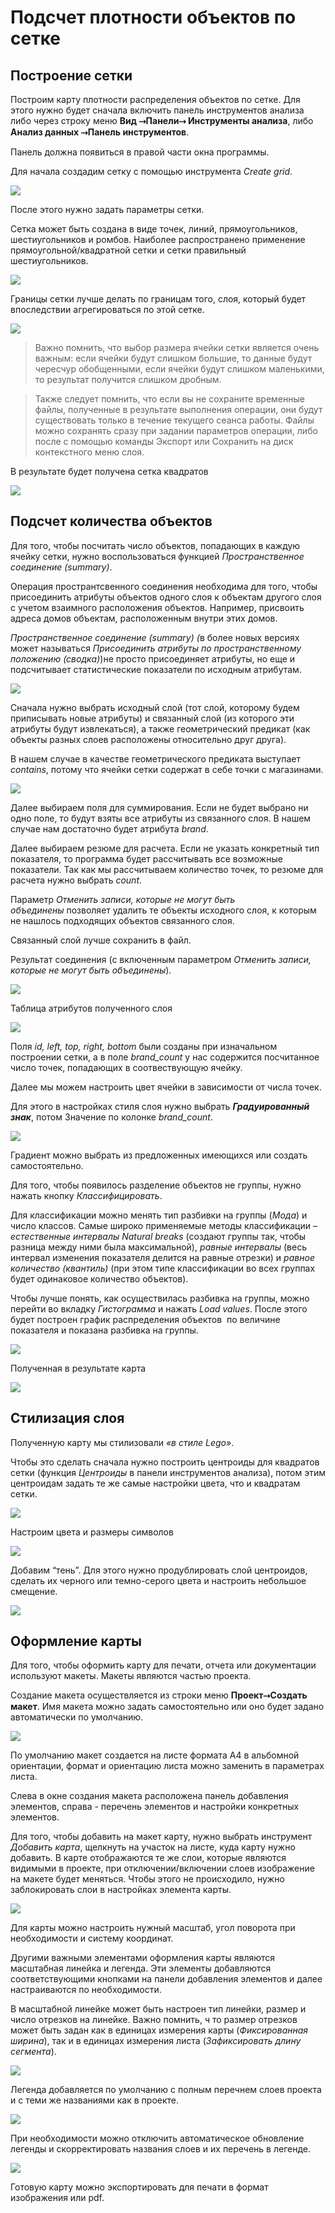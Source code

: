 # Подсчет плотности объектов по сетке {#grid}

## Построение сетки

Построим карту плотности распределения объектов по сетке. Для этого нужно будет сначала включить панель инструментов анализа либо через строку меню **Вид ⤑Панели⤑ Инструменты анализа**, либо **Анализ данных ⤑Панель инструментов**.

Панель должна появиться в правой части окна программы.

Для начала создадим сетку с помощью инструмента *Create grid*.

![](figures/13.png)

После этого нужно задать параметры сетки.

Сетка может быть создана в виде точек, линий, прямоугольников, шестиугольников и ромбов. Наиболее распространено применение прямоугольной/квадратной сетки и сетки правильный шестиугольников.

![](figures/14.png)

Границы сетки лучше делать по границам того, слоя, который будет впоследствии агрегироваться по этой сетке.

![](figures/15.png)

> Важно помнить, что выбор размера ячейки сетки является очень важным: если ячейки будут слишком большие, то данные будут чересчур обобщенными, если ячейки будут слишком маленькими, то результат получится слишком дробным.

> Также следует помнить, что если вы не сохраните временные файлы, полученные в результате выполнения операции, они будут существовать только в течение текущего сеанса работы. Файлы можно сохранять сразу при задании параметров операции, либо после с помощью команды Экспорт или Сохранить на диск контекстного меню слоя.

В результате будет получена сетка квадратов

![](figures/16.PNG)

## Подсчет количества объектов

Для того, чтобы посчитать число объектов, попадающих в каждую ячейку сетки, нужно воспользоваться функцией *Пространственное соединение (summary)*.

Операция пространтсвенного соединения необходима для того, чтобы присоединить атрибуты объектов одного слоя к объектам другого слоя с учетом взаимного расположения объектов. Например, присвоить адреса домов объектам, расположенным внутри этих домов.

*Пространственное соединение (summary) (*в более новых версиях может называться *Присоединить атрибуты по пространственному положению (сводка)*)не просто присоединяет атрибуты, но еще и подсчитывает статистические показатели по исходным атрибутам.

![](figures/17.png)

Сначала нужно выбрать исходный слой (тот слой, которому будем приписывать новые атрибуты) и связанный слой (из которого эти атрибуты будут извлекаться), а также геометрический предикат (как объекты разных слоев расположены относительно друг друга).

В нашем случае в качестве геометрического предиката выступает *contains*, потому что ячейки сетки содержат в себе точки с магазинами.

![](figures/18.png)

Далее выбираем поля для суммирования. Если не будет выбрано ни одно поле, то будут взяты все атрибуты из связанного слоя. В нашем случае нам достаточно будет атрибута *brand*.

Далее выбираем резюме для расчета. Если не указать конкретный тип показателя, то программа будет рассчитывать все возможные показатели. Так как мы рассчитываем количество точек, то резюме для расчета нужно выбрать *count*.

Параметр *Отменить записи, которые не могут быть объединены* позволяет удалить те объекты исходного слоя, к которым не нашлось подходящих объектов связанного слоя.

Связанный слой лучше сохранить в файл.

Результат соединения (с включенным параметром *Отменить записи, которые не могут быть объединены*).

![](figures/19.png)

Таблица атрибутов полученного слоя

![](figures/20.png)

Поля *id, left, top, right, bottom* были созданы при изначальном построении сетки, а в поле *brand_count* у нас содержится посчитанное число точек, попадающих в соотвествующую ячейку.

Далее мы можем настроить цвет ячейки в зависимости от числа точек.

Для этого в настройках стиля слоя нужно выбрать ***Градуированный знак***, потом Значение по колонке *brand_count*.

![](figures/21.png)

Градиент можно выбрать из предложенных имеющихся или создать самостоятельно.

Для того, чтобы появилось разделение объектов не группы, нужно нажать кнопку *Классифицировать*.

Для классификации можно менять тип разбивки на группы (*Мода*) и число классов. Самые широко применяемые методы классификации -- *естественные интервалы Natural breaks* (создают группы так, чтобы разница между ними была максимальной), *равные интервалы* (весь интервал изменения показателя делится на равные отрезки) и *равное количество (квантиль)* (при этом типе классификации во всех группах будет одинаковое количество объектов).

Чтобы лучше понять, как осуществилась разбивка на группы, можно перейти во вкладку *Гистограмма* и нажать *Load values*. После этого будет построен график распределения объектов  по величине показателя и показана разбивка на группы.

![](figures/22.png)

Полученная в результате карта

![](figures/23.png)

## Стилизация слоя

Полученную карту мы стилизовали *«в стиле Lego»*.

Чтобы это сделать сначала нужно построить центроиды для квадратов сетки (функция *Центроиды* в панели инструментов анализа), потом этим центроидам задать те же самые настройки цвета, что и квадратам сетки.

![](figures/24.png)

Настроим цвета и размеры символов

![](figures/25.png)

Добавим "тень". Для этого нужно продублировать слой центроидов, сделать их черного или темно-серого цвета и настроить небольшое смещение.

![](figures/26.png)

## Оформление карты

Для того, чтобы оформить карту для печати, отчета или документации используют макеты. Макеты являются частью проекта.

Создание макета осуществляется из строки меню **Проект⤑Создать макет**. Имя макета можно задать самостоятельно или оно будет задано автоматически по умолчанию.

![](figures/27.PNG)

По умолчанию макет создается на листе формата А4 в альбомной ориентации, формат и ориентацию листа можно заменить в параметрах листа.

Слева в окне создания макета расположена панель добавления элементов, справа - перечень элементов и настройки конкретных элементов.

Для того, чтобы добавить на макет карту, нужно выбрать инструмент *Добавить карта*, щелкнуть на участок на листе, куда карту нужно добавить. В карте отображаются те же слои, которые являются видимыми в проекте, при отключении/включении слоев изображение на макете будет меняться. Чтобы этого не происходило, нужно заблокировать слои в настройках элемента карты.

![](figures/28.PNG)

Для карты можно настроить нужный масштаб, угол поворота при необходимости и систему координат.

Другими важными элементами оформления карты являются масштабная линейка и легенда. Эти элементы добавляются соответствующими кнопками на панели добавления элементов и далее настраиваются по необходимости.

В масштабной линейке может быть настроен тип линейки, размер и число отрезков на линейке. Важно помнить, ч то размер отрезков может быть задан как в единицах измерения карты (*Фиксированная ширина*), так и в единицах измерения листа (*Зафиксировать длину сегмента*).

![](figures/29.PNG)

Легенда добавляется по умолчанию с полным перечнем слоев проекта и с теми же названиями как в проекте.

![](figures/30.PNG)

При необходимости можно отключить автоматическое обновление легенды и скорректировать названия слоев и их перечень в легенде.

![](figures/31.PNG)

Готовую карту можно экспортировать для печати в формат изображения или pdf.
